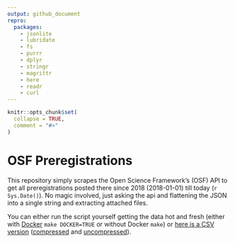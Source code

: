 ```yaml
---
output: github_document
repro:
  packages:
    - jsonlite
    - lubridate
    - fs
    - purrr
    - dplyr
    - stringr
    - magrittr
    - here
    - readr
    - curl
---
```


<!-- README.md is generated from README.Rmd. Please edit that file -->

```r
knitr::opts_chunk$set(
  collapse = TRUE,
  comment = "#>"
)
```

# OSF Preregistrations

<!-- badges: start -->
<!-- badges: end -->

This repository simply scrapes the Open Science Framework's (OSF) API to get all preregistrations posted there since 2018 (2018-01-01) till today (`r Sys.Date()`).
No magic involved, just asking the api and flattening the JSON into a single string and extracting attached files.

You can either run the script yourself getting the data hot and fresh (either with [Docker](https://github.com/aaronpeikert/osf-prereg/releases/download/v0.1/osf-prereg.tar.gz) `make DOCKER=TRUE` or without Docker `make`) or [here is a CSV version](https://github.com/aaronpeikert/osf-prereg/releases/tag/v0.1) ([compressed](https://github.com/aaronpeikert/osf-prereg/releases/download/v0.1/osf-registrations.csv.tar.gz) and [uncompressed](https://github.com/aaronpeikert/osf-prereg/releases/download/v0.1/osf-registrations-from-2018-01-01-till-2021-08-19.csv)).
